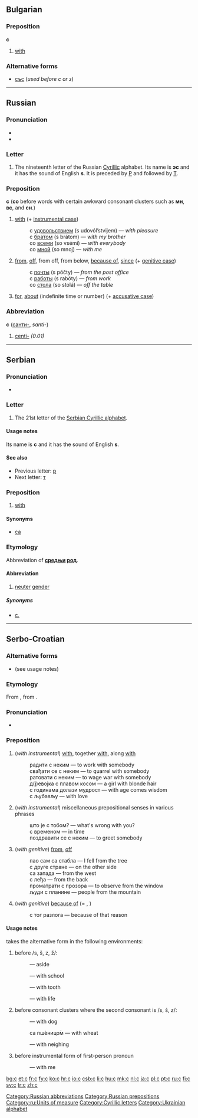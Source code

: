 {{also|c|Appendix:Variations of "s"|Appendix:Variations of "c"}}
==Bulgarian==

===Preposition===
'''с'''

# [[with]]

===Alternative forms===
* [[със]] (''used before с or з'')

----

==Russian==

===Pronunciation===
* {{IPA|[s]|lang=ru}}
* {{audio|Ru-с.ogg|Audio}}

===Letter===
{{infl|ru|letter|lower case||upper case|С}}

# The nineteenth letter of the Russian [[Cyrillic]] alphabet. Its name is '''эс''' {{IPAchar|(ɛs)}} and it has the sound of English '''s'''. It is preceded by [[р|Р]] and followed by [[т|Т]].

===Preposition===
'''с''' ('''со''' before words with certain awkward consonant clusters such as '''мн''', '''вс''', and '''сн'''.)

# [[with]] (+ [[instrumental case]])
#: с [[удовольствие|удовольствием]] (s udovól’stvijem) — ''with pleasure''
#: с [[брат|братом]] (s brátom) — ''with my brother''
#: со [[весь|всеми]] (so vsémi) — ''with everybody''
#: со [[я|мной]] (so mnoj) — ''with me''
# [[from]], [[off]], from off, from below, [[because of]], [[since]] (+ [[genitive case]])
#: с [[почта|почты]] (s póčty) — ''from the post office''
#: с [[работа|работы]] (s rabóty) — ''from work''
#: со [[стол|стола]] (so stolá) — ''off the table''
# [[for]], [[about]] (indefinite time or number) (+ [[accusative case]])

===Abbreviation===
'''с''' ([[санти-]], ''santi-'')

# [[centi-]] ''(0.01)''

[[Category:Russian abbreviations]]
[[Category:Russian prepositions]]
[[Category:ru:Units of measure]]

----

==Serbian==

===Pronunciation===
* {{qualifier|phoneme}} {{IPA|/s/|lang=sr}}

===Letter===
{{infl|sr|letter|lower case||upper case|С}}

# The 21st letter of the [[Serbian Cyrillic alphabet]].

====Usage notes====
Its name is '''с''' and it has the sound of English '''s'''.

====See also====
* Previous letter: [[р#Serbian|р]]
* Next letter: [[т#Serbian|т]]

===Preposition===
{{infl|sr|preposition|Roman spelling|s}}

# [[with]]

====Synonyms====
* [[са#Serbian|са]]

===Etymology===
Abbreviation of '''[[средњи#Serbian|средњи]] [[род#Serbian|род]]'''.

====Abbreviation====
{{rfc-level|Abbreviation at L4+ not in L3 Ety section|lang=sr}}
{{infl|sr|abbreviation|Roman spelling|s}}
# {{grammar|lang=sr}} [[neuter]] [[gender]]

=====Synonyms=====
* [[с.#Serbian|с.]]

[[Category:Cyrillic letters]]
[[Category:Ukrainian alphabet]]

----

==Serbo-Croatian==

===Alternative forms===
* (see usage notes) {{l|sh|sc=Cyrl|са}}

===Etymology===
From {{proto|Slavic|sъ|lang=sh}}, from {{proto|Indo-European|ḱom|lang=sh}}.

===Pronunciation===
* {{IPA|/s/|lang=sh}}

===Preposition===
{{sh-preposition|c|s}}

# (''with instrumental'') [[with]], together [[with]], along [[with]]
#: радити с неким — to work with somebody
#: свађати се с неким — to quarrel with somebody
#: ратовати с неким — to wage war with somebody
#: д(ј)евојка с плавом косом — a girl with blonde hair
#: с годинама долази мудрост — with age comes wisdom
#: с љубављу — with love
# (''with instrumental'') miscellaneous prepositional senses in various phrases
#: што је с тобом? — what's wrong with you?
#: с временом — in time
#: поздравити се с неким — to greet somebody
# (''with genitive'') [[from]], [[off]]
#: пао сам са стабла — I fell from the tree
#: с друге стране — on the other side
#: са запада — from the west
#: с леђа — from the back
#: проматрати с прозора — to observe from the window
#: људи с планине — people from the mountain
# (''with genitive'') [[because of]] (= {{term|sc=Cyrl|из|lang=sh}}, {{term|sc=Cyrl|због|збо̏г|lang=sh}})
#: с тог разлога — because of that reason

====Usage notes====
{{term|sc=Cyrl|с|lang=sh}} takes the alternative form {{term|sc=Cyrl|са|lang=sh}} in the following environments:
# before /s, š, z, ž/:
#: {{Cyrl|са стра́не̄}} — aside
#: {{Cyrl|са шко̑ло̄м}} — with school
#: {{Cyrl|са зу̑бом}} — with tooth
#: {{Cyrl|са живо̀том}} — with life
# before consonant clusters where the second consonant is /s, š, z/:
#: {{Cyrl|са̀ псом (са псо̏м)}} — with dog
#: са пшѐницо̄м — with wheat
#: {{Cyrl|са р̏за̄њем}} — with neighing
# before instrumental form of first-person pronoun {{term|sc=Cyrl|ја|ја̑|I|lang=sh}}
#: {{Cyrl|са̏ мно̑м}} — with me

[[bg:с]]
[[et:с]]
[[fr:с]]
[[fy:с]]
[[ko:с]]
[[hr:с]]
[[io:с]]
[[csb:с]]
[[li:с]]
[[hu:с]]
[[mk:с]]
[[nl:с]]
[[ja:с]]
[[pl:с]]
[[pt:с]]
[[ru:с]]
[[fi:с]]
[[sv:с]]
[[tr:с]]
[[zh:с]]